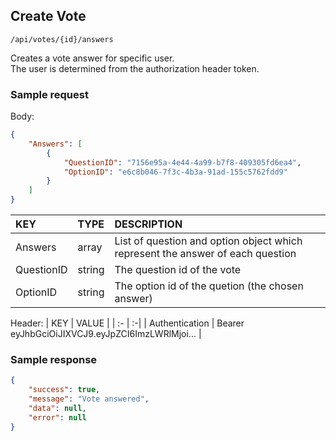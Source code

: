 ## Create Vote


<Badge txt="POST" color="blue" /> `/api/votes/{id}/answers`

Creates a vote answer for specific user.\
The user is determined from the authorization header token.


### Sample request
Body:
```json copy
{
    "Answers": [
        {
            "QuestionID": "7156e95a-4e44-4a99-b7f8-409305fd6ea4",
            "OptionID": "e6c8b046-7f3c-4b3a-91ad-155c5762fdd9"
        }
    ]
}
```
| KEY | TYPE | DESCRIPTION |
| :------  | :----- | :----- |
| Answers | array | List of question and option object which represent the answer of each question |
| QuestionID | string | The question id of the vote |
| OptionID | string | The option id of the quetion (the chosen answer) |

Header:
| KEY | VALUE |
| :- | :-|
| Authentication | Bearer eyJhbGciOiJIXVCJ9.eyJpZCI6ImzLWRlMjoi... |

### Sample response
```json copy
{
    "success": true,
    "message": "Vote answered",
    "data": null,
    "error": null
}
```